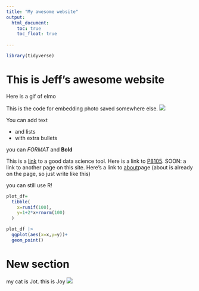 ```yaml
---
title: "My awesome website"
output: 
  html_document:
    toc: true
    toc_float: true
   
---
```


```r
library(tidyverse)
```

# This is Jeff's awesome website

Here is a gif of elmo

This is the code for embedding photo saved somewhere else.
![](https://media.giphy.com/media/drXGoW1iudhKw/giphy.gif)

You can add text

* and lists
* with extra bullets

you can *FORMAT* and **Bold**


This is a [link](http://www.google.com) to a good data science tool. 
Here is a link to [P8105](https://p8105.com/making_websites.html). SOON: a link to another page on this site. 
Here's a link to [about](about.html)page (about is already on the page, so just write like this)



you can still use R!

```r
plot_df=
  tibble(
    x=runif(100),
    y=1+2*x+rnorm(100)
  )

plot_df |> 
  ggplot(aes(x=x,y=y))+
  geom_point()
```

# New section


my cat is Jot. this is Joy
![](images/joy.jpg)



